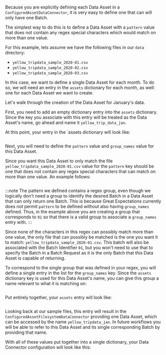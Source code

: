 Because you are explicitly defining each Data Asset in a `ConfiguredAssetDataConnector`, it is very easy to define one that can will only have one Batch.

The simplest way to do this is to define a Data Asset with a `pattern` value that does not contain any regex special characters which would match on more than one value.

For this example, lets assume we have the following files in our `data` directory:
- `yellow_tripdata_sample_2020-01.csv`
- `yellow_tripdata_sample_2020-02.csv`
- `yellow_tripdata_sample_2020-03.csv`

In this case, we want to define a single Data Asset for each month.  To do so, we will need an entry in the `assets` dictionary for each month, as well: one for each Data Asset we want to create.

Let's walk through the creation of the Data Asset for January's data.

First, you need to add an empty dictionary entry into the `assets` dictionary.  Since the key you associate with this entry will be treated as the Data Asset's name, go ahead and name it `yellow_trip_data_jan`.

At this point, your entry in the `assets dictionary will look like:

```python name="version-0.18 empty_data_asset_configuration_configured_single_batch"
```

Next, you will need to define the `pattern` value and `group_names` value for this Data Asset.

Since you want this Data Asset to only match the file `yellow_tripdata_sample_2020-01.csv` value for the `pattern` key should be one that does not contain any regex special characters that can match on more than one value.  An example follows:

```python name="version-0.18 pattern_for_single_batch_configured_data_asset_configuration"
```

:::note
The pattern we defined contains a regex group, even though we logically don't need a group to identify the desired Batch in a Data Asset that can only return one Batch.  This is because Great Expectations currently does not permit `pattern` to be defined without also having `group_names` defined.  Thus, in the example above you are creating a group that corresponds to `01` so that there is a valid group to associate a `group_names` entry with.
:::

Since none of the characters in this regex can possibly match more than one value, the only file that can possibly be matched is the one you want it to match: `yellow_tripdata_sample_2020-01.csv`.  This batch will also be associated with the Batch Identifier `01`, but you won't need to use that to specify the Batch in a Batch Request as it is the only Batch that this Data Asset is capable of returning.

To correspond to the single group that was defined in your regex, you will define a single entry in the list for the `group_names` key.  Since the `assets` dictionary key is used for this Data Asset's name, you can give this group a name relevant to what it is matching on:

```python name="version-0.18 group_names for single batch configured assets configuration"
```

Put entirely together, your `assets` entry will look like:

```python name="version-0.18 full_data_asset_for_single_batch_configured_data_connector"
```

Looking back at our sample files, this entry will result in the `ConfiguredAssetFilesystemDataConnector` providing one Data Asset, which can be accessed by the name `yellow_tripdata_jan`.  In future workflows you will be able to refer to this Data Asset and its single corresponding Batch by providing that name.

With all of these values put together into a single dictionary, your Data Connector configuration will look like this:

```python name="version-0.18 full_single_batch_configured_data_connector_configuration"
```